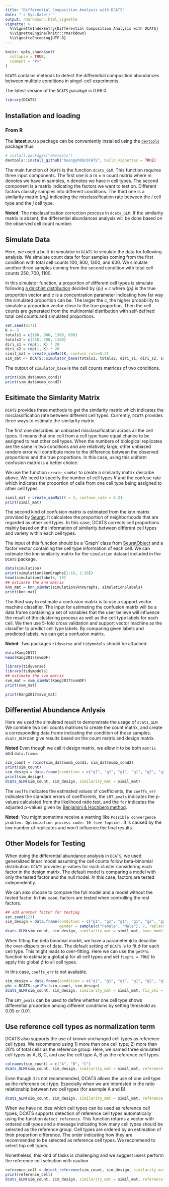 ```yaml
---
title: "Differential Composition Analysis with DCATS"
date: "`r Sys.Date()`"
output: rmarkdown::html_vignette
vignette: >
  %\VignetteIndexEntry{Differential Composition Analysis with DCATS}
  %\VignetteEngine{knitr::rmarkdown}
  %\VignetteEncoding{UTF-8}
---
```


```r
knitr::opts_chunk$set(
  collapse = TRUE,
  comment = "#>"
)
```

`DCATS` contains methods to detect the differential composition
abundances between multiple conditions in singel-cell experiments.

The latest version of the `DCATS` pacakge is 0.99.0. 

```r
library(DCATS)
```

## Installation and loading

### From R

The **latest** `DCATS` package can be conveniently installed using the
[`devtools`](https://www.rstudio.com/products/rpackages/devtools/)
package thus:

``` r
# install.packages("devtools")
devtools::install_github("huangyh09/DCATS", build_vignettes = TRUE)
```

The main function of `DCATS` is the function `dcats_GLM`. This function requires three input components. The first one is a m $\times$ n count matrix where m denotes we have m samples, n denotes we have n cell types. The second component is a matrix indicating the factors we want to test on. Different factors classify samples into different conditions. The third one is a similarity matrix $\{m_{ij}\}$ indicating the misclassification rate between the $i$ cell type and the $j$ cell type. 

**Noted**: The misclassfication correction process in `dcats_GLM`. If the similarity matrix is absent, the differential abundances analysis will be done based on the observed cell count number.

## Simulate Data

Here, we used a built-in simulator in `DCATS` to simulate the data for following analysis. We simulate count data for four samples coming from the first condition with total cell counts 100, 800, 1300, and 600. We simulate another three samples coming from the second condition with total cell counts 250, 700, 1100.

In this simulator function, a proportion of different cell types is simulate following [a dirichlet distribution](https://en.wikipedia.org/wiki/Dirichlet_distribution) decided by $\{p_i\} \times c$ where $\{p_i\}$ is the true proportion vector and $c$ is a concentration parameter indicating how far way the simulated proportion can be. The larger the $c$, the higher probability to simulate a proportion vector close to the true proportion. Then the cell counts are generated from the multinomial distribution with self-defined total cell counts and simulated proportions.

```r
set.seed(6171)
K <- 3
totals1 = c(100, 800, 1300, 600)
totals2 = c(250, 700, 1100)
diri_s1 = rep(1, K) * 20
diri_s2 = rep(1, K) * 20
simil_mat = create_simMat(K, confuse_rate=0.2)
sim_dat <- DCATS::simulator_base(totals1, totals2, diri_s1, diri_s2, simil_mat)
```

The output of `simulator_base` is the cell counts matrices of two conditions.

```r
print(sim_dat$numb_cond1)
print(sim_dat$numb_cond2)
```

## Esitimate the Simlarity Matrix

`DCATS` provides three methods to get the similarity matrix which indicates the misclassification rate between different cell types. Currently, `DCATS` provides three ways to estimate the similarity matrix.

The first one describes an unbiased misclassification across all the cell types. It means that one cell from a cell type have equal chance to be assigned to rest other cell types. When the numbers of biological replicates are the same in two conditions and are relatively large, other unbiased random error will contribute more to the difference between the observed proportions and the true proportions. In this case, using this uniform confusion matrix is a better choice.

We use the function `create_simMat` to create a similarity matrix describe above. We need to specify the number of cell types $K$ and the confuse rate which indicates the proportion of cells from one cell type being assigned to other cell types.

```r
simil_mat = create_simMat(K = 3, confuse_rate = 0.2)
print(simil_mat)
```

The second kind of confusion matrix is estimated from the knn matrix provided by [Seurat](https://satijalab.org/seurat/). It calculates the proportion of neighborhoods that are regarded as other cell types. In this case, DCATS corrects cell proportions mainly based on the information of similarity between different cell types and variety within each cell types.

The input of this function should be a 'Graph' class from [SeuratObject](https://cran.r-project.org/web/packages/SeuratObject/index.html) and a factor vector containing the cell type information of each cell. We can estimate the knn similarity matrix for the `simulation` dataset included in the `DCATS` package.

```r
data(simulation)
print(simulation$knnGraphs[1:10, 1:10])
head(simulation$labels, 10)
## estimate the knn matrix
knn_mat = knn_simMat(simulation$knnGraphs, simulation$labels)
print(knn_mat)
```

The third way to estimate a confusion matrix is to use a support vector machine classifier. The input for estimating the confusion matrix will be a data frame containing a set of variables that the user believe will influence the result of the clustering process as well as the cell type labels for each cell. We then use 5-fold cross validation and support vector machine as the classifier to predict cell type labels. By comparing given labels and predicted labels, we can get a confusion matrix.

**Noted**: Two packages `tidyverse` and `tidymodels` should be attached.

```r
data(Kang2017)
head(Kang2017$svmDF)
```

```r
library(tidyverse)
library(tidymodels)
## estimate the svm matrix
svm_mat = svm_simMat(Kang2017$svmDF)
print(svm_mat)
```

```r
print(Kang2017$svm_mat)
```

## Differential Abundance Anlysis

Here we used the simulated result to demonstrate the usage of `dcats_GLM`. We combine two cell counts matrices to create the count matrix, and create a corresponding data frame indicating the condition of those samples. `dcats_GLM` can give results based on the count matrix and design matrix.

**Noted** Even though we call it design matrix, we allow it to be both `matrix` and `data.frame`.

```r
sim_count = rbind(sim_dat$numb_cond1, sim_dat$numb_cond2)
print(sim_count)
sim_design = data.frame(condition = c("g1", "g1", "g1", "g1", "g2", "g2", "g2"))
print(sim_design)
dcats_GLM(sim_count, sim_design, similarity_mat = simil_mat)
```

The `ceoffs` indicates the estimated values of coefficients, the `coeffs_err` indicates the standard errors of coefficients, the `LRT_pvals` indicates the p-values calculated from the likelihood ratio test, and the `fdr` indicates the adjusted p-values given by [Benjamini & Hochberg method](https://www.jstor.org/stable/2346101?seq=1#metadata_info_tab_contents).

**Noted**: You might sometime receive a warning like `Possible convergence problem. Optimization process code: 10 (see ?optim).` It is caused by the low number of replicates and won't influence the final results.


## Other Models for Testing

When doing the differential abundance analysis in `DCATS`, we used generalized linear model assuming the cell counts follow beta-binomial distribution. `DCATS` provides p-values for each cluster considering each factor in the design matrix. The default model is comparing a model with only the tested factor and the null model. In this case, factors are tested independently.

We can also choose to compare the full model and a model without the tested factor. In this case, factors are tested when controlling the rest factors. 

```r
## add another factor for testing
set.seed(123)
sim_design = data.frame(condition = c("g1", "g1", "g1", "g1", "g2", "g2", "g2"), 
                        gender = sample(c("Female", "Male"), 7, replace = TRUE))
dcats_GLM(sim_count, sim_design, similarity_mat = simil_mat, base_model='FULL')
```

When fitting the beta binomial model, we have a parameter $\phi$ to describe the over-dispersion of data. The default setting of `DCATS` is to fit $\phi$ for each cell type. This might leads to over-fitting. Here we can use the `getPhi` function to estimate a global $\phi$ for all cell types and set `fixphi = TRUE` to apply this global $\phi$ to all cell types.

In this case, `coeffs_err` is not available.

```r
sim_design = data.frame(condition = c("g1", "g1", "g1", "g1", "g2", "g2", "g2"))
phi = DCATS::getPhi(sim_count, sim_design)
dcats_GLM(sim_count, sim_design, similarity_mat = simil_mat, fix_phi = phi)
```

The `LRT_pvals` can be used to define whether one cell type shows differential proportion among different conditions by setting threshold as 0.05 or 0.01.

## Use reference cell types as normalization term

DCATS also supports the use of known unchanged cell types as reference cell types. We recommend using 1) more than one cell type; 2) more than 20% of total cells as the reference group. Here, we named three simulated cell types as A, B, C, and use the cell type A, B as the reference cell types. 

```r
colnames(sim_count) = c("A", "B", "C")
dcats_GLM(sim_count, sim_design, similarity_mat = simil_mat, reference = c("A", "B"))
```

Even though it is not recommended, DCATS allows the use of one cell type as the reference cell type. Especially when we are interested in the ratio relationship between two cell types (for eaxmple A and B).

```r
dcats_GLM(sim_count, sim_design, similarity_mat = simil_mat, reference = c("A"))
```

When we have no idea which cell types can be used as reference cell types, DCATS supports detection of reference cell types automatically using the function `detect_reference`. This function returns a vector with ordered cell types and a meesage indicating how many cell types should be selected as the reference group. Cell types are ordered by an estimation of their proportion difference. The order indicating how they are recommended to be selected as reference cell types. We recommend to select top cell types.

Nonetheless, this kind of tasks is challenging and we suggest users perform the reference cell selection with caution.

```r
reference_cell = detect_reference(sim_count, sim_design, similarity_mat = simil_mat)
print(reference_cell)
dcats_GLM(sim_count, sim_design, similarity_mat = simil_mat, reference = reference_cell[1:2])
```

